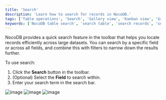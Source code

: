 ```yaml
---
title: 'Search'
description: 'Learn how to search for records in NocoDB.'
tags: ['Table operations', 'Search', 'Gallery view', 'Kanban view', 'Grid view']
keywords: ['NocoDB table search', 'search table', 'search records', 'search']
---
```


NocoDB provides a quick search feature in the toolbar that helps you locate records efficiently across large datasets. You can search by a specific field or across all fields, and combine this with filters to narrow down the results further.

To use search:
1. Click the **Search** button in the toolbar.
2. (Optional) Select the **Field** to search within.
3. Enter your search term in the search bar.

![image](/img/v2/table-operations/table-search-0.png)
![image](/img/v2/table-operations/table-search-1.png)
![image](/img/v2/table-operations/table-search-2.png)
